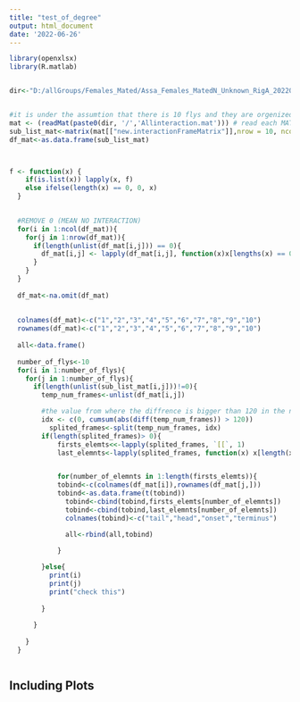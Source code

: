 ```yaml
---
title: "test_of_degree"
output: html_document
date: '2022-06-26'
---
```


```r

library(openxlsx)
library(R.matlab)


dir<-"D:/allGroups/Females_Mated/Assa_Females_MatedN_Unknown_RigA_20220208T121024"


#it is under the assumtion that there is 10 flys and they are orgenized in spcific way from the Allinteraction.mat
mat <- (readMat(paste0(dir, '/','Allinteraction.mat'))) # read each MAT file
sub_list_mat<-matrix(mat[["new.interactionFrameMatrix"]],nrow = 10, ncol = 10)
df_mat<-as.data.frame(sub_list_mat)



f <- function(x) {
    if(is.list(x)) lapply(x, f)
    else ifelse(length(x) == 0, 0, x)
  }

  
  #REMOVE 0 (MEAN NO INTERACTION)
  for(i in 1:ncol(df_mat)){
    for(j in 1:nrow(df_mat)){
      if(length(unlist(df_mat[i,j])) == 0){
        df_mat[i,j] <- lapply(df_mat[i,j], function(x)x[lengths(x) == 0] <- 0)
      }
    }
  }
  
  df_mat<-na.omit(df_mat)
  
  
  colnames(df_mat)<-c("1","2","3","4","5","6","7","8","9","10")
  rownames(df_mat)<-c("1","2","3","4","5","6","7","8","9","10")
  
  all<-data.frame()
  
  number_of_flys<-10
  for(i in 1:number_of_flys){
    for(j in 1:number_of_flys){
      if(length(unlist(sub_list_mat[i,j]))!=0){
        temp_num_frames<-unlist(df_mat[i,j])

        #the value from where the diffrence is bigger than 120 in the next frame
        idx <- c(0, cumsum(abs(diff(temp_num_frames)) > 120))
          splited_frames<-split(temp_num_frames, idx)
        if(length(splited_frames)> 0){
            firsts_elemts<<-lapply(splited_frames, `[[`, 1)
            last_elemnts<-lapply(splited_frames, function(x) x[length(x)])


            for(number_of_elemnts in 1:length(firsts_elemts)){
            tobind<-c(colnames(df_mat[i]),rownames(df_mat[j,]))
            tobind<-as.data.frame(t(tobind))
              tobind<-cbind(tobind,firsts_elemts[number_of_elemnts])
              tobind<-cbind(tobind,last_elemnts[number_of_elemnts])
              colnames(tobind)<-c("tail","head","onset","terminus")

              all<-rbind(all,tobind)

            }
            
        }else{
          print(i)
          print(j)
          print("check this")
          
        }
        
      }
        
    }
  }  



```

## Including Plots
